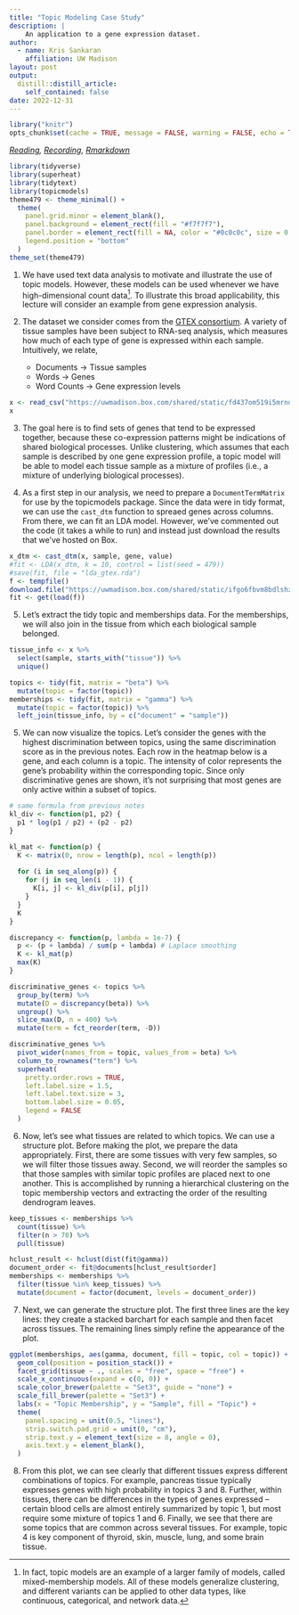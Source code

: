 ```yaml
---
title: "Topic Modeling Case Study"
description: |
    An application to a gene expression dataset.
author:
  - name: Kris Sankaran
    affiliation: UW Madison
layout: post
output:
  distill::distill_article:
    self_contained: false
date: 2022-12-31
---
```


```r
library("knitr")
opts_chunk$set(cache = TRUE, message = FALSE, warning = FALSE, echo = TRUE)
```

_[Reading](https://journals.plos.org/plosgenetics/article?id=10.1371/journal.pgen.1006599), [Recording](https://mediaspace.wisc.edu/media/Week%2011%20%5B4%5D%20Topic%20Modeling%20Case%20Study/1_xorwv5pn), [Rmarkdown](https://github.com/krisrs1128/stat479/blob/master/_posts/2021-03-30-week11-4/week11-4.Rmd)_

```r
library(tidyverse)
library(superheat)
library(tidytext)
library(topicmodels)
theme479 <- theme_minimal() + 
  theme(
    panel.grid.minor = element_blank(),
    panel.background = element_rect(fill = "#f7f7f7"),
    panel.border = element_rect(fill = NA, color = "#0c0c0c", size = 0.6),
    legend.position = "bottom"
  )
theme_set(theme479)
```

1. We have used text data analysis to motivate and illustrate the use of topic
models. However, these models can be used whenever we have high-dimensional
count data^[In fact, topic models are an example of a larger family of models,
called mixed-membership models. All of these models generalize clustering, and
different variants can be applied to other data types, like continuous,
categorical, and network data.]. To illustrate this broad applicability, this
lecture will consider an example from gene expression analysis.

2. The dataset we consider comes from the [GTEX
consortium](https://www.gtexportal.org/home/datasets). A variety of tissue
samples have been subject to RNA-seq analysis, which measures how much of each
type of gene is expressed within each sample. Intuitively, we relate,
  	* Documents &rarr; Tissue samples
  	* Words  &rarr; Genes
  	* Word Counts &rarr; Gene expression levels
	
```r
x <- read_csv("https://uwmadison.box.com/shared/static/fd437om519i5mrnur14xy6dq3ls0yqt2.csv")
x
```
	
3. The goal here is to find sets of genes that tend to be expressed together,
because these co-expression patterns might be indications of shared biological
processes. Unlike clustering, which assumes that each sample is described by one
gene expression profile, a topic model will be able to model each tissue sample
as a mixture of profiles (i.e., a mixture of underlying biological processes).

4. As a first step in our analysis, we need to prepare a `DocumentTermMatrix`
for use by the topicmodels package. Since the data were in tidy format, we can
use the `cast_dtm` function to spreaed genes across columns. From there, we can
fit an LDA model. However, we've commented out the code (it takes a while to
run) and instead just download the results that we've hosted on Box.

```r
x_dtm <- cast_dtm(x, sample, gene, value)
#fit <- LDA(x_dtm, k = 10, control = list(seed = 479))
#save(fit, file = "lda_gtex.rda")
f <- tempfile()
download.file("https://uwmadison.box.com/shared/static/ifgo6fbvm8bdlshzegb5ty8xif5istn8.rda", f)
fit <- get(load(f))
```

5. Let's extract the tidy topic and memberships data. For the memberships, we
will also join in the tissue from which each biological sample belonged.

```r
tissue_info <- x %>%
  select(sample, starts_with("tissue")) %>%
  unique()

topics <- tidy(fit, matrix = "beta") %>%
  mutate(topic = factor(topic))
memberships <- tidy(fit, matrix = "gamma") %>%
  mutate(topic = factor(topic)) %>%
  left_join(tissue_info, by = c("document" = "sample"))
```

5. We can now visualize the topics. Let’s consider the genes with the highest
discrimination between topics, using the same discrimination score as in the
previous notes. Each row in the heatmap below is a gene, and each column is a
topic. The intensity of color represents the gene's probability within the
corresponding topic. Since only discriminative genes are shown, it's not
surprising that most genes are only active within a subset of topics.

```r
# same formula from previous notes
kl_div <- function(p1, p2) {
  p1 * log(p1 / p2) + (p2 - p2)
}

kl_mat <- function(p) {
  K <- matrix(0, nrow = length(p), ncol = length(p))
  
  for (i in seq_along(p)) {
    for (j in seq_len(i - 1)) {
      K[i, j] <- kl_div(p[i], p[j])
    }
  }
  K
}

discrepancy <- function(p, lambda = 1e-7) {
  p <- (p + lambda) / sum(p + lambda) # Laplace smoothing
  K <- kl_mat(p)
  max(K)
}
```

```r
discriminative_genes <- topics %>%
  group_by(term) %>%
  mutate(D = discrepancy(beta)) %>%
  ungroup() %>%
  slice_max(D, n = 400) %>%
  mutate(term = fct_reorder(term, -D))

discriminative_genes %>%
  pivot_wider(names_from = topic, values_from = beta) %>%
  column_to_rownames("term") %>%
  superheat(
    pretty.order.rows = TRUE,
    left.label.size = 1.5,
    left.label.text.size = 3,
    bottom.label.size = 0.05,
    legend = FALSE
  )
```

6. Now, let’s see what tissues are related to which topics. We can use a
structure plot. Before making the plot, we prepare the data appropriately.
First, there are some tissues with very few samples, so we will filter those
tissues away. Second, we will reorder the samples so that those samples with
similar topic profiles are placed next to one another. This is accomplished by
running a hierarchical clustering on the topic membership vectors and extracting
the order of the resulting dendrogram leaves.

```r
keep_tissues <- memberships %>%
  count(tissue) %>%
  filter(n > 70) %>%
  pull(tissue)

hclust_result <- hclust(dist(fit@gamma))
document_order <- fit@documents[hclust_result$order]
memberships <- memberships %>%
  filter(tissue %in% keep_tissues) %>%
  mutate(document = factor(document, levels = document_order))
```

7. Next, we can generate the structure plot. The first three lines are the key
lines: they create a stacked barchart for each sample and then facet across
tissues. The remaining lines simply refine the appearance of the plot.

```r
ggplot(memberships, aes(gamma, document, fill = topic, col = topic)) +
  geom_col(position = position_stack()) +
  facet_grid(tissue ~ ., scales = "free", space = "free") +
  scale_x_continuous(expand = c(0, 0)) +
  scale_color_brewer(palette = "Set3", guide = "none") +
  scale_fill_brewer(palette = "Set3") +
  labs(x = "Topic Membership", y = "Sample", fill = "Topic") +
  theme(
    panel.spacing = unit(0.5, "lines"),
    strip.switch.pad.grid = unit(0, "cm"),
    strip.text.y = element_text(size = 8, angle = 0),
    axis.text.y = element_blank(),
  )
```

8. From this plot, we can see clearly that different tissues express different
combinations of topics. For example, pancreas tissue typically expresses genes
with high probability in topics 3 and 8. Further, within tissues, there can be
differences in the types of genes expressed -- certain blood cells are almost
entirely summarized by topic 1, but most require some mixture of topics 1 and 6.
Finally, we see that there are some topics that are common across several
tissues. For example, topic 4 is key component of thyroid, skin, muscle, lung,
and some brain tissue.